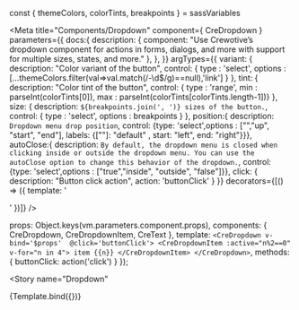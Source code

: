 

const { themeColors, colorTints, breakpoints } = sassVariables

<Meta title="Components/Dropdown" component={ CreDropdown }
  parameters={{
    docs:{
      description: {
        component: "Use Crewotive’s dropdown component for actions in forms, dialogs, and more with support for multiple sizes, states, and more."
      },
    },
  }}
  argTypes={{
    variant: {
      description: "Color variant of the button",
      control: { type : 'select', options : [...themeColors.filter(val=>val.match(/-\d$/g)==null),'link'] } },
    tint: {
      description: "Color tint of the button",
      control: { type : 'range', min : parseInt(colorTints[0]), max : parseInt(colorTints[colorTints.length-1])} },
    size: {
      description: `${breakpoints.join(', ')} sizes of the button.`,
      control: { type : 'select', options : breakpoints } },
    position:{
      description: `Dropdown menu drop position`,
      control: {type: 'select',options : ["","up", "start", "end"], labels: {[""]: "default" , start: "left", end: "right"}}},
    autoClose:{
      description: `By default, the dropdown menu is closed when clicking inside or outside the dropdown menu. You can use the autoClose option to change this behavior of the dropdown.`,
      control: {type: 'select',options : ["true","inside", "outside", "false"]}},
    click: {
      description: "Button click action",  action: 'buttonClick' }
  }}
  decorators={[() => ({ template: '<div class="d-flex justify-content-center m-7"><story/></div>' })]}
  />

  props: Object.keys(vm.parameters.component.props),
  components: { CreDropdown, CreDropdownItem, CreText },
  template: `
    <CreDropdown v-bind='$props'  @click='buttonClick'>
      <CreDropdownItem :active="n%2==0" v-for="n in 4">
        item {{n}}
      </CreDropdownItem>
    </CreDropdown>
    `,
  methods: {
    buttonClick: action('click')
  }
});

<div className="d-none">

<Story
  name="Dropdown"
>
{Template.bind({})}
</Story>

</div>


<Title/>
<SubTitle/>
<Description/>
<Primary/>
<ArgsTable story="Dropdown" />

### SASS
#### Variables
```SCSS

```

<Stories/>